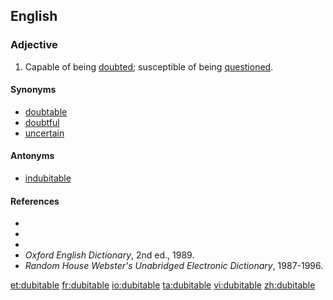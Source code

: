 ==English==

===Adjective===
{{en-adj}}

# Capable of being [[doubt]]ed; susceptible of being [[question]]ed.

====Synonyms====
* [[doubtable]]
* [[doubtful]]
* [[uncertain]]

====Antonyms====
* [[indubitable]]

====References====
* {{R:Webster 1828}}
* {{R:Webster 1913}}
* {{R:Dictionary.com}}
* ''Oxford English Dictionary'', 2nd ed., 1989.
* ''Random House Webster's Unabridged Electronic Dictionary'', 1987-1996.

[[et:dubitable]]
[[fr:dubitable]]
[[io:dubitable]]
[[ta:dubitable]]
[[vi:dubitable]]
[[zh:dubitable]]